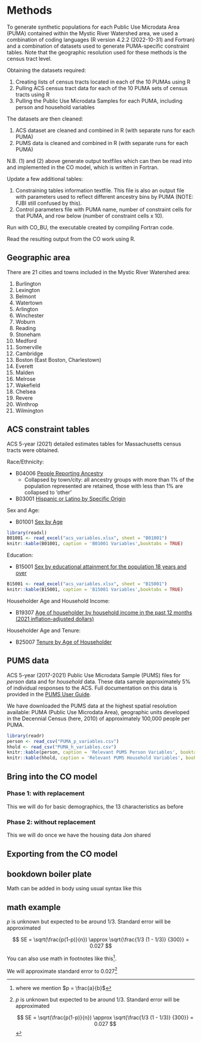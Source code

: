 # Methods

To generate synthetic populations for each Public Use Microdata Area (PUMA) 
contained within the Mystic River Watershed area, we used a combination of 
coding languages (R version 4.2.2 (2022-10-31) and Fortran) and a combination of datasets used to generate 
PUMA-specific constraint tables. Note that the geographic resolution used for these
methods is the census tract level. 

Obtaining the datasets required: 

1. Creating lists of census tracts located in each of the 10 PUMAs using R
2. Pulling ACS census tract data for each of the 10 PUMA sets of census tracts using R
3. Pulling the Public Use Microdata Samples for each PUMA, including person and household variables

The datasets are then cleaned: 

1. ACS dataset are cleaned and combined in R (with separate runs for each PUMA)
2. PUMS data is cleaned and combined in R (with separate runs for each PUMA) 

N.B. (1) and (2) above generate output textfiles which can then be read into and implemented in the CO model, which is written in Fortran.

Update a few additional tables: 

1. Constraining tables information textfile. This file is also an output file with parameters used to reflect different ancestry bins by PUMA (NOTE: FJBI still confused by this).
2. Control parameters file with PUMA name, number of constraint cells for that PUMA, and row below (number of constraint cells x 10).

Run with CO_BU, the executable created by compiling Fortran code.  

Read the resulting output from the CO work using R. 


## Geographic area 

There are 21 cities and towns included in the Mystic River Watershed area: 

1. Burlington 
2. Lexington 
3. Belmont 
4. Watertown 
5. Arlington 
6. Winchester 
7. Woburn 
8. Reading 
9. Stoneham 
10. Medford 
11. Somerville 
12. Cambridge 
13. Boston (East Boston, Charlestown) 
14. Everett 
15. Malden 
16. Melrose 
17. Wakefield 
18. Chelsea 
19. Revere 
20. Winthrop 
21. Wilmington 


## ACS constraint tables 

ACS 5-year (2021) detailed estimates tables for Massachusetts census tracts were obtained. 

Race/Ethnicity: 

  - B04006 [People Reporting Ancestry](https://data.census.gov/table?q=B0400&g=040XX00US25&tid=ACSDT1Y2021.B04006) 
    - Collapsed by town/city: all ancestry groups with more than 1% of the population represented are retained, those with less than 1% are collapsed to 'other'
  - B03001 [Hispanic or Latino by Specific Origin](https://data.census.gov/table?q=B03001&g=040XX00US25,25$1400000) 
  
Sex and Age: 

  - B01001 [Sex by Age](https://data.census.gov/table?q=B01001&g=040XX00US25,25$1400000) 
  
```r
library(readxl)
B01001 <- read_excel("acs_variables.xlsx", sheet = "B01001")
knitr::kable(B01001, caption = 'B01001 Variables',booktabs = TRUE)
```
  
Education: 

  - B15001 [Sex by educational attainment for the population 18 years and over](https://data.census.gov/table?q=B15001&g=040XX00US25,25$1400000) 
  
```r
B15001 <- read_excel("acs_variables.xlsx", sheet = "B15001")
knitr::kable(B15001, caption = 'B15001 Variables',booktabs = TRUE)
```

Householder Age and Household Income: 

  - B19307 [Age of householder by household income in the past 12 months (2021 inflation-adjusted dollars)](https://data.census.gov/table?q=B19037&g=040XX00US25,25$1400000) 
  
Householder Age and Tenure: 

  - B25007 [Tenure by Age of Householder](https://data.census.gov/table?q=B25007&g=040XX00US25,25$1400000) 
  



## PUMS data 

ACS 5-year (2017-2021) Public Use Microdata Sample (PUMS) files for *person* data and for *household* data. These data sample approximately 5% of individual responses to the ACS. Full documentation on this data is provided in the [PUMS User Guide](https://www2.census.gov/programs-surveys/acs/tech_docs/pums/2017_2021ACS_PUMS_User_Guide.pdf).

We have downloaded the PUMS data at the highest spatial resolution available: PUMA (Public Use Microdata Area), geographic units developed in the Decennial Census (here, 2010) of approximately 100,000 people per PUMA. 

```r
library(readr)
person <- read_csv("PUMA_p_variables.csv")
hhold <- read_csv("PUMA_h_variables.csv")
knitr::kable(person, caption = 'Relevant PUMS Person Variables', booktabs = TRUE)
knitr::kable(hhold, caption = 'Relevant PUMS Household Variables', booktabs = TRUE)
```

## Bring into the CO model

### Phase 1: with replacement

This we will do for basic demographics, the 13 characteristics as before

### Phase 2: without replacement

This we will do once we have the housing data Jon shared

## Exporting from the CO model

## bookdown boiler plate
Math can be added in body using usual syntax like this 

## math example

$p$ is unknown but expected to be around 1/3. Standard error will be approximated

$$
SE = \sqrt(\frac{p(1-p)}{n}) \approx \sqrt{\frac{1/3 (1 - 1/3)} {300}} = 0.027
$$

You can also use math in footnotes like this^[where we mention $p = \frac{a}{b}$].

We will approximate standard error to 0.027[^longnote]

[^longnote]: $p$ is unknown but expected to be around 1/3. Standard error will be approximated

    $$
    SE = \sqrt(\frac{p(1-p)}{n}) \approx \sqrt{\frac{1/3 (1 - 1/3)} {300}} = 0.027
    $$
